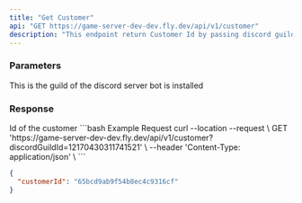 ```yaml
---
title: "Get Customer"
api: "GET https://game-server-dev-dev.fly.dev/api/v1/customer"
description: "This endpoint return Customer Id by passing discord guild id"
---
```

### Parameters
<ParamField query="discordGuildId" type="string" required>
  This is the guild of the discord server bot is installed
</ParamField>

### Response

<ResponseField name="customerId" type="string">
  Id of the customer
</ResponseField>

<RequestExample>
```bash Example Request
curl --location --request \
GET 'https://game-server-dev-dev.fly.dev/api/v1/customer?discordGuildId=12170430311741521' \
--header 'Content-Type: application/json' \
```

</RequestExample>

<ResponseExample>

```json Response
{
  "customerId": "65bcd9ab9f54b8ec4c9316cf"
}
```

</ResponseExample>
